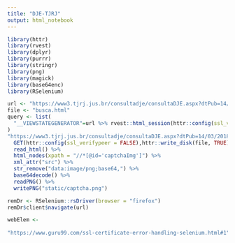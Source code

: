 ```yaml
---
title: "DJE-TJRJ"
output: html_notebook
---
```


```r
library(httr)
library(rvest)
library(dplyr)
library(purrr)
library(stringr)
library(png)
library(magick)
library(base64enc)
library(RSelenium)
```

```r
url <- "https://www3.tjrj.jus.br/consultadje/consultaDJE.aspx?dtPub=14/03/2018&caderno=A&pagina=-1"
file <- "busca.html"
query <- list(
  "__VIEWSTATEGENERATOR"=url %>% rvest::html_session(httr::config(ssl_verifypeer = T)) %>% rvest::html_nodes(xpath = '//div/input[@id="__VIEWSTATEGENERATOR"]') %>% rvest::html_attr('value')
)
"https://www3.tjrj.jus.br/consultadje/consultaDJE.aspx?dtPub=14/03/2018&caderno=A&pagina=-1" %>%
  GET(httr::config(ssl_verifypeer = FALSE),httr::write_disk(file, TRUE)) %>%
  read_html() %>%
  html_nodes(xpath = "//*[@id='captchaImg']") %>%
  xml_attr("src") %>%
  str_remove("data:image/png;base64,") %>%
  base64decode() %>%
  readPNG() %>%
  writePNG("static/captcha.png")
```

```r
remDr <- RSelenium::rsDriver(browser = "firefox")
remDr$client$navigate(url)

webElem <- 
  
"https://www.guru99.com/ssl-certificate-error-handling-selenium.html#1" # solucao
```

